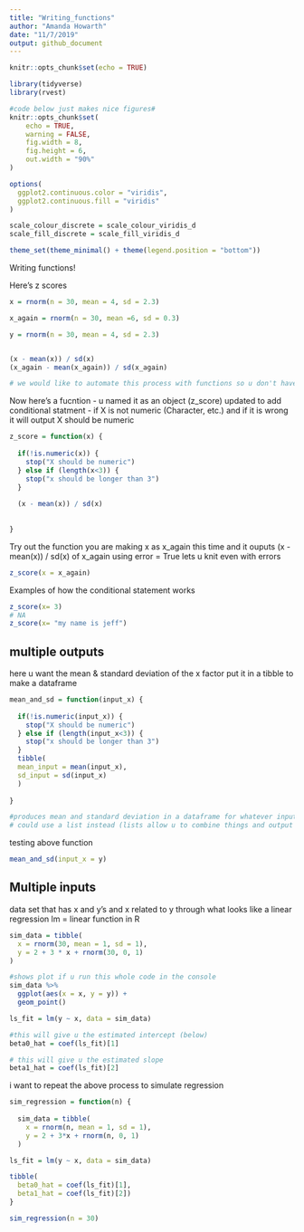 ```yaml
---
title: "Writing_functions"
author: "Amanda Howarth"
date: "11/7/2019"
output: github_document
---
```


```r
knitr::opts_chunk$set(echo = TRUE)
```

```r
library(tidyverse)
library(rvest)

#code below just makes nice figures# 
knitr::opts_chunk$set(
    echo = TRUE, 
    warning = FALSE,
    fig.width = 8,
    fig.height = 6, 
    out.width = "90%"
)

options(
  ggplot2.continuous.color = "viridis", 
  ggplot2.continuous.fill = "viridis"
)

scale_colour_discrete = scale_colour_viridis_d
scale_fill_discrete = scale_fill_viridis_d

theme_set(theme_minimal() + theme(legend.position = "bottom"))
```

Writing functions!

Here's z scores 
```r
x = rnorm(n = 30, mean = 4, sd = 2.3)

x_again = rnorm(n = 30, mean =6, sd = 0.3)

y = rnorm(n = 30, mean = 4, sd = 2.3)


(x - mean(x)) / sd(x)
(x_again - mean(x_again)) / sd(x_again)

# we would like to automate this process with functions so u don't have to keep writing over and over 


```
Now here's a fucntion - u named it as an object (z_score)
updated to add conditional statment - if X is not numeric (Character, etc.) and if 
it is wrong it will output X should be numeric 
```r
z_score = function(x) {
  
  if(!is.numeric(x)) {
    stop("X should be numeric")
  } else if (length(x<3)) {
    stop("x should be longer than 3")
  }
  
  (x - mean(x)) / sd(x)
  
  
}
```
Try out the function 
you are making x as x_again this time and it ouputs (x - mean(x)) / sd(x) of x_again
using error = True lets u knit even with errors 
```r
z_score(x = x_again)

```
Examples of how the conditional statement works 
```r
z_score(x= 3) 
# NA
z_score(x= "my name is jeff")
```

## multiple outputs
here u want the mean & standard deviation of the x factor 
put it in a tibble to make a dataframe 
```r
mean_and_sd = function(input_x) {
  
  if(!is.numeric(input_x)) {
    stop("X should be numeric")
  } else if (length(input_x<3)) {
    stop("x should be longer than 3")
  }
  tibble(
  mean_input = mean(input_x),
  sd_input = sd(input_x)
  )
    
}

#produces mean and standard deviation in a dataframe for whatever input the user out in
# could use a list instead (lists allow u to combine things and output many things)

```
testing above function 
```r
mean_and_sd(input_x = y)

```
## Multiple inputs
data set that has x and y's and x related to y through what looks like a linear regression
lm = linear function in R 
```r
sim_data = tibble(
  x = rnorm(30, mean = 1, sd = 1),
  y = 2 + 3 * x + rnorm(30, 0, 1)
)

#shows plot if u run this whole code in the console 
sim_data %>% 
  ggplot(aes(x = x, y = y)) +
  geom_point()

ls_fit = lm(y ~ x, data = sim_data)

#this will give u the estimated intercept (below)  
beta0_hat = coef(ls_fit)[1]

# this will give u the estimated slope
beta1_hat = coef(ls_fit)[2]

```
i want to repeat the above process to simulate regression 
```r
sim_regression = function(n) {
  
  sim_data = tibble(
    x = rnorm(n, mean = 1, sd = 1), 
    y = 2 + 3*x + rnorm(n, 0, 1)
  )

ls_fit = lm(y ~ x, data = sim_data)

tibble(
  beta0_hat = coef(ls_fit)[1],
  beta1_hat = coef(ls_fit)[2])
}

```

```r
sim_regression(n = 30)
```




